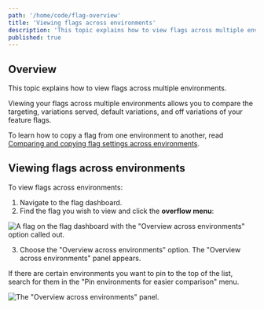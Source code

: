```yaml
---
path: '/home/code/flag-overview'
title: 'Viewing flags across environments'
description: 'This topic explains how to view flags across multiple environments.'
published: true
---
```


## Overview

This topic explains how to view flags across multiple environments.

Viewing your flags across multiple environments allows you to compare the targeting, variations served, default variations, and off variations of your feature flags.

To learn how to copy a flag from one environment to another, read [Comparing and copying flag settings across environments](/home/organize/flag-compare-copy).

## Viewing flags across environments

To view flags across environments:

1. Navigate to the flag dashboard.
2. Find the flag you wish to view and click the **overflow menu**:

![A flag on the flag dashboard with the "Overview across environments" option called out.](flag-overview-across-environments.png)

3. Choose the "Overview across environments" option. The "Overview across environments" panel appears.

If there are certain environments you want to pin to the top of the list, search for them in the "Pin environments for easier comparison" menu.

![The "Overview across environments" panel.](overview-across-environments.png)
